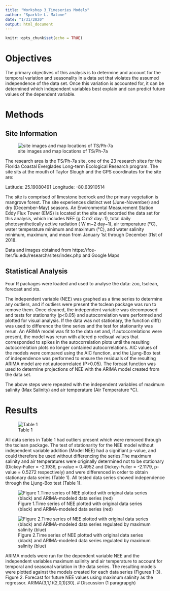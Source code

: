 ---
title: "Workshop 3_Timeseries Models"
author: "Sparkle L. Malone"
date: "1/31/2020"
output: html_document
---
```{r setup, include=FALSE}
knitr::opts_chunk$set(echo = TRUE)
```
# Objectives
The primary objectives of this analysis is to determine and account for the temporal variation and seasonality in a data set that violates the assumed independence of the data set. Once this variation is accounted for, it can be determined which independent variables best explain and can predict future values of the dependent variable. 

# Methods

## Site Information 

![site images and map locations of TS/Ph-7a](C:/Users/Rachel Prokopius/Documents/FALCON HD/GitHub/Reproducible-Science/ARIMA/Site.jpg)

The research area is the TS/Ph-7a site, one of the 23 research sites for the Florida Coastal Everglades Long-term Ecological Research program. The site sits at the mouth of Taylor Slough and the GPS coordinates for the site are:

Latitude: 25.19080491
Longitude: -80.63910514

The site is comprised of limestone bedrock and the primary vegetation is mangrove forest. The site experiences distinct wet (June-November) and dry (December-May) seasons. An Environmental Measurement Station Eddy Flux Tower (EMS) is located at the site and recorded the data set for this analysis, which includes NEE (g C m2 day−1), total daily photosynthetically active radiation ( W m−2 day−1), air temperature (°C), water temperature minimum and maximum (°C), and water salinity minimum, maximum, and mean from January 1st through December 31st of 2018. 

Data and images obtained from https://fce-lter.fiu.edu/research/sites/index.php and Google Maps

## Statistical Analysis

Four R packages were loaded and used to analyse the data: zoo, tsclean, forecast and xts.

The independent variable (NEE) was graphed as a time series to determine any outliers, and if outliers were present the tsclean package was run to remove them. Once cleaned, the independent variable was decomposed and tests for stationarity (p<0.05) and autocorrelation were performed and plotted for visual analysis. If the data was not stationary, the function diff() was used to difference the time series and the test for stationarity was rerun. An ARIMA model was fit to the data set and, if autocorrelations were present, the model was rerun with altered p redisual values that corresponded to spikes in the autocorrelation plots until the resulting autocorrelation plots no longer contained autocorrelations. AIC values of the models were compared using the AIC function, and the Ljung-Box test of independence was performed to ensure the residuals of the resulting ARIMA model are not autocorrelated (P>0.05). The forcast function was used to determine projections of NEE with the ARIMA model created from the data set.

The above steps were repeated with the independent variables of maximum salinity (Max Salinity) and air temperature (Air Temperature °C).


# Results 

![Table 1](C:/Users/Rachel Prokopius/Documents/FALCON HD/GitHub/Reproducible-Science/ARIMA/Table 1.jpg)

All data series in Table 1 had outliers present which were removed through the tsclean package. The test of stationarity for the NEE model without independent variable addition (Model NEE) had a signifiant p-value, and could therefore be used without differencing the series.The maximum salinity and air temperatures were originally determined not to be stationary (Dickey-Fuller = -2.1936, p-value = 0.4952 and Dickey-Fuller = -2.1179, p-value = 0.5272 respectively) and were differenced in order to obtain stationary data series (Table 1). All tested data series showed independence through the Ljung-Box test (Table 1). 

![Figure 1.Time series of NEE plotted with original data series (black) and ARIMA-modeled data series (red)](C:/Users/Rachel Prokopius/Documents/FALCON HD/GitHub/Reproducible-Science/ARIMA/Figure 1 NEE.jpeg)

![Figure 2.Time series of NEE plotted with original data series (black) and ARIMA-modeled data series regulated by maximum salinity (blue)](C:/Users/Rachel Prokopius/Documents/FALCON HD/GitHub/Reproducible-Science/ARIMA/Max Salinity compare plot.jpeg)


ARIMA models were run for the dependent variable NEE and the independent variables maximum salinity and air temperature to account for temporal and seasonal variation in the data series. The resulting models were plotted against the models created for each data series (Figures 1-3).
Figure 2. Forecast for future NEE values using maximum salinity as the regressor. ARIMA(3,1,1)(2,0,1)[30].
# Discussion (1 paragrapgh)